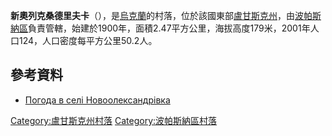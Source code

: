 {{coord|48|36|56|N|38|25|42|E|scale:100000|display=title}}

'''新奧列克桑德里夫卡'''（{{lang-uk|Новоолександрівка}}），是[[烏克蘭|烏克蘭]]的村落，位於該國東部[[盧甘斯克州|盧甘斯克州]]，由[[波帕斯納區|波帕斯納區]]負責管轄，始建於1900年，面積2.47平方公里，海拔高度179米，2001年人口124，人口密度每平方公里50.2人。

==參考資料==
* [http://weather.in.ua/ua/lyganskaja/17842 Погода в селі Новоолександрівка] {{Wayback|url=http://weather.in.ua/ua/lyganskaja/17842 |date=20160305105814 }}

{{DEFAULTSORT:Новоолександрівка}}
[[Category:盧甘斯克州村落|Category:盧甘斯克州村落]]
[[Category:波帕斯納區村落|Category:波帕斯納區村落]]


{{Luhansk-geo-stub}}